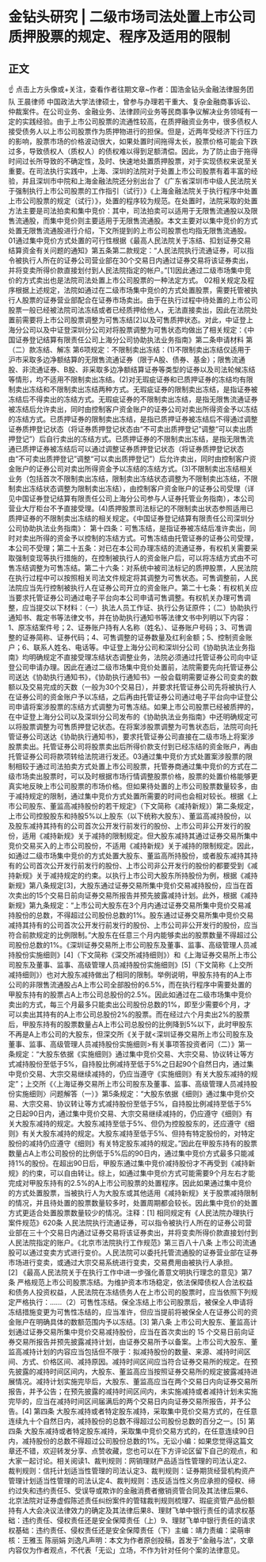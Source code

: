 # 金钻头研究 | 二级市场司法处置上市公司质押股票的规定、程序及适用的限制
## 正文
☝ 点击上方头像或+关注，查看作者往期文章~作者：国浩金钻头金融法律服务团队 王晨律师 中国政法大学法律硕士，曾参与办理若干重大、复杂金融商事诉讼、仲裁案件。在公司业务、金融业务、法律顾问业务等民商事争议解决业务领域有一定的实践经验。由于上市公司股票的流通性较高，在质押融资业务中，很多债权人接受债务人以上市公司股票作为质押物进行的担保。但是，近两年受经济下行压力的影响，股票市场的价格波动很大，如果处置时间拖得太长，股票价格可能会下跌过多，导致债权人（质权人）的债权难以得到足额清偿。因此，为了防止由于拖得时间过长所导致的不确定性，及时、快速地处置质押股票，对于实现债权来说至关重要。在司法执行实践中，上海、深圳的法院对于处置上市公司股票有着丰富的经验，并且深圳市中院和上海金融法院还分别出台了《广东省深圳市中级人民法院关于强制执行上市公司股票的工作指引（试行）》《上海金融法院关于执行程序中处置上市公司股票的规定（试行）》，处置的程序较为规范。在处置时，法院采取的处置方法主要是司法拍卖和集中竞价：其中，司法拍卖可以适用于无限售流通股以及限售流通股，而集中竞价则主要适用于无限售流通股。本文主要对以集中竞价的方式处置无限售流通股进行介绍，下文所提到的上市公司股票也均指无限售流通股。01通过集中竞价方式处置的可行性根据《最高人民法院关于冻结、扣划证券交易结算资金有关问题的通知》第五条第二款规定：“人民法院执行流通证券，可以指令被执行人所在的证券公司营业部在30个交易日内通过证券交易将该证券卖出，并将变卖所得价款直接划付到人民法院指定的帐户。”[1]因此通过二级市场集中竞价的方式卖出也是法院司法处置上市公司股票的一种法定方式。 02相关规定及程序根据上述规定，法院如通过在二级市场集中竞价的方式处置股票，需要托管被执行人股票的证券营业部配合在证券市场卖出。由于在执行过程中待处置的上市公司股票一般已经被法院司法冻结或者已经质押给他人，无法直接卖出，因此在法院处置前需要将上市公司股票调整为可售冻结[2]以及可售质押状态。对此，中证登上海分公司以及中证登深圳分公司对将股票调整为可售状态均做出了相关规定：《中国证券登记结算有限责任公司上海分公司协助执法业务指南》第二条申请材料 第（二）款冻结、解冻 第6项规定：不限制卖出冻结：(1)不限制卖出冻结仅适用于沪市采取多边净额结算的无限售流通证券（限于A股、债券、基金）；限售流通股、非流通证券、B股、非采取多边净额结算证券等类型的证券以及司法轮候冻结等情形，均不适用不限制卖出冻结。(2)对无瑕疵证券和已质押证券的冻结均有限制卖出冻结和不限制卖出冻结两种方式。无瑕疵证券的限制卖出冻结，是指证券被冻结后不得卖出的冻结方式。无瑕疵证券的不限制卖出冻结，是指无限售流通证券被冻结后允许卖出，同时由控制客户资金账户的证券公司对卖出所得资金予以冻结的冻结方式。已质押证券的限制卖出冻结，是指已质押证券被冻结后不得通过调整证券质押登记状态（将证券质押登记状态由“不可卖出质押登记”调整“可以卖出质押登记”）后自行卖出的冻结方式。已质押证券的不限制卖出冻结，是指无限售流通已质押证券被冻结后可以通过调整证券质押登记状态（将证券质押登记状态由“不可卖出质押登记”调整“可以卖出质押登记”）后允许卖出，同时由控制客户资金账户的证券公司对卖出所得资金予以冻结的冻结方式。(3)不限制卖出冻结相关业务（包括首次不限制卖出冻结，限制卖出冻结状态调整为不限制卖出冻结，不限制卖出冻结状态调整为限制卖出冻结），由控制客户资金账户的证券公司受理（详见中国证券登记结算有限责任公司上海分公司参与人证券托管业务指南），本公司营业大厅柜台不予直接受理。(4)质押股票司法标记的不限制卖出状态参照适用已质押证券的不限制卖出冻结的相关规定。《中国证券登记结算有限责任公司深圳分公司协助执法业务指南》： 第十四条：可售冻结，是指证券被冻结后准许卖出，同时对卖出所得的资金予以控制的冻结方式。可售冻结由托管证券的证券公司受理，本公司不受理；第二十五条：对已在本公司办理冻结的流通证券，有权机关需要采取强制变现等执行措施的，在控制被执行人的资金账户后，可以将冻结方式由不可售冻结调整为可售冻结。第二十六条：对系统中被司法标记的质押股票，人民法院在执行过程中可以按照相关司法文件规定将其调整为可售状态。可售调整前，人民法院应当先行控制被执行人在证券公司开立的资金账户。第二十七条：有权机关应当要求托管证券公司通过电子平台向本公司申请可售调整。有权机关办理可售调整，应当提交以下材料：（一）执法人员工作证、执行公务证原件；（二）协助执行通知书、裁定书等法律文书，并在协助执行通知书等法律文书中列明以下内容：1、原冻结案件号；2、证券账户持有人名称（姓名）、证券账户号码；3、可售调整的证券简称、证券代码；4、可售调整的证券数量及红利金额；5、控制资金账户；6、联系人姓名、电话等。中证登上海分公司和深圳分公司《协助执法业务指南》均明确规定不直接受理冻结状态调整业务，法院必须通过托管证券公司向中证登公司申请办理。因此在通过二级市场集中竞价处置前，法院需要先向托管证券公司送达《协助执行通知书》，《协助执行通知书》一般会载明需要证券公司变卖的数额以及交易完成的天数（一般为30个交易日），并要求托管证券公司先将被执行人在证券公司的资金账户予以冻结，之后再由托管证券公司通过电子平台向中证登公司申请将案涉股票的冻结方式调整为可售冻结。如果上市公司股票已经被质押的，在中证登上海分公司以及深圳分公司发布的《协助执法业务指南》中还明确规定可以将股票调整为可售质押登记状态。在将案涉股票调整为可售状态后，法院可向托管证券公司送达《协助执行通知书》，要求托管证券公司直接在二级市场上将案涉股票卖出。托管证券公司将股票卖出后所得价款支付到已经冻结的资金账户，再由托管证券公司将款项转给法院进行发还。03通过集中竞价方式处置案涉股票的限制相较于通过司法拍卖方式处置上市公司股票，托管券商通过集中竞价的方式在二级市场卖出股票时，可以及时根据市场行情调整股票价格，股票的处置价格能够更真实地反映上市公司股票的市场价格。但如果待处置的上市公司股票数量较多，由于减持规定的限制，通过集中竞价方式处置所需要的时间也会相对较长。根据《上市公司股东、董监高减持股份的若干规定》（下文简称《减持新规》）第二条规定，上市公司控股股东和持股5%以上股东（以下统称大股东）、董监高减持股份，以及股东减持其持有的公司首次公开发行前发行的股份、上市公司非公开发行的股份，适用《减持新规》关于减持的限制规定。但大股东减持其通过证券交易所集中竞价交易买入的上市公司股份，不适用《减持新规》关于减持的限制规定。因此，如通过二级市场集中竞价的方式处置大股东、董监高所持股份，或者股东减持其持有的公司首次公开发行前发行的股份、上市公司非公开发行的股份的都要受到《减持新规》关于减持规定的约束。以执行上市公司大股东所持股份为例，根据《减持新规》第八条规定[3]，大股东通过证券交易所集中竞价交易减持股份，应当在首次卖出的15个交易日前向证券交易所报告并预先披露减持计划。此外，根据《减持新规》第九条规定：“上市公司大股东在3个月内通过证券交易所集中竞价交易减持股份的总数，不得超过公司股份总数的1%。股东通过证券交易所集中竞价交易减持其持有的公司首次公开发行前发行的股份、上市公司非公开发行的股份，应当符合前款规定的比例限制。”大股东在任意三个月内能够卖出的股票数量不得超过公司股份总数的1%。《深圳证券交易所上市公司股东及董事、监事、高级管理人员减持股份实施细则》[4]（下文简称《深交所减持细则》）和《上海证券交易所上市公司股东及董事、监事、高级管理人员减持股份实施细则》[5]（下文简称《上交所减持细则》）也对大股东减持做出了相同的限制。举例说明，甲股东持有的A上市公司的非限售流通股占A上市公司全部股份的6.5%，而在执行程序中需要处置的甲股东持有的股票占A上市公司总股份的2.5%。因此如通过在二级市场集中竞价卖出的方式，每三个月最多只能卖出公司股份总数的1%，即至少需要6个月，才可以卖出其持有的A上市公司总股份2%的股票。而在经过六个月卖出2%的股票后，甲股东持有的股票数量占A上市公司总股份的比例降到5%以下，此时甲股东不再是A上市公司的大股东，但深交所《关于就<深圳证券交易所上市公司股东及董事、监事、高级管理人员减持股份实施细则>有关事项答投资者问（二）》第一条规定：“大股东依据《实施细则》通过集中竞价交易、大宗交易、协议转让等方式减持股份至低于5%，自持股比例减持至低于5%之日起90个自然日内，通过集中竞价交易、大宗交易继续减持的，仍应当遵守《实施细则》有关大股东减持的规定”；上交所《〈上海证券交易所上市公司股东及董事、监事、高级管理人员减持股份实施细则〉问题解答（一）》第5条规定：“大股东依据《细则》通过集中竞价交易、大宗交易、协议转让等方式减持股份至低于5%，自持股比例减持至低于5%之日起90日内，通过集中竞价交易、大宗交易继续减持的，仍应遵守《细则》有关大股东减持的规定。大股东减持至低于5%、但仍为控股股东的，还应遵守《细则》有关大股东减持的规定。大股东减持至低于5%、但持有特定股份的，对特定股份的减持仍应遵守《细则》有关特定股东减持的规定。”因此在甲股东持有的股票数量占A上市公司股份的比例低于5%后的90日内，通过集中竞价方式最多只能减持1%的股份。在超出90日后，甲股东通过集中竞价减持股份才不再受到《减持新规》的约束，可以自由转让。综上，如通过集中竞价方式可能需要9个月左右才能完成对甲股东持有的2.5%的A上市公司股票的处置程序。因此如果通过集中竞价的方式处置股票，当被执行人为大股东或其他适用《减持新规》关于股票减持限制的情况，并且待处置的股票数量较多时，处置周期都会较长。因此集中竞价的处置方式更适合处置股票数量较少的情况。注释：[1] 相同规定有《人民法院办理执行案件规范》620条 人民法院执行流通证券，可以指令被执行人所在的证券公司营业部在三十个交易日内通过证券交易将该证券卖出，并将变卖所得价款直接划付到人民法院指定的账户。《北京市法院执行工作规范》第三百八十八条 上市公司流通股可以通过变卖方式进行变价。人民法院可以委托托管流通股的证券营业部在证券市场进行变卖，或通过大宗交易系统进行变卖，交易费用由被执行人承担。[2] 《最高人民法院关于在执行工作中进一步强化善意文明执行理念的意见》第7条 严格规范上市公司股票冻结。为维护资本市场稳定，依法保障债权人合法权益和债务人投资权益，人民法院在冻结债务人在上市公司的股票时，应当依照下列规定严格执行：......（2）可售性冻结。保全冻结上市公司股票后，被保全人申请将冻结措施变更为可售性冻结的，应当准许，但应当提前将被保全人在证券公司的资金账户在明确具体的数额范围内予以冻结。[3] 第八条 上市公司大股东、董监高计划通过证券交易所集中竞价交易减持股份，应当在首次卖出的 15 个交易日前向证券交易所报告并预先披露减持计划，由证券交易所予以备案。上市公司大股东、董监高减持计划的内容应当包括但不限于：拟减持股份的数量、来源、减持时间区间、方式、价格区间、减持原因。减持时间区间应当符合证券交易所的规定。在预先披露的减持时间区间内，大股东、董监高应当按照证券交易所的规定披露减持进展情况。减持计划实施完毕后，大股东、董监高应当在两个交易日内向证券交易所报告，并予公告；在预先披露的减持时间区间内，未实施减持或者减持计划未实施完毕的，应当在减持时间区间届满后的两个交易日内向证券交易所报告，并予公告。[4] 第四条 大股东减持或者特定股东减持，采取集中竞价交易方式的，在任意连续九十个自然日内，减持股份的总数不得超过公司股份总数的百分之一。[5] 第四条 大股东减持或者特定股东减持，采取集中竞价交易方式的，在任意连续90日内，减持股份的总数不得超过公司股份总数的1%。无讼小编：如果您觉得这篇文章还不错，欢迎转发分享、点赞收藏，您也可以在下方评论区留下自己的观点，和大家一起讨论。相关阅读1、裁判规则：网销理财产品适当性管理的司法认定2、裁判规则：信托计划适当性管理的司法认定3、裁判规则：证券期货经营机构资产管理计划适当性管理的司法认定4、裁判规则：违反适当性义务应承担的侵权、缔约过失和违约责任5、受误导或欺诈的金融消费者撤销资管合同及其法律后果6、北京法院对证券虚假陈述责任纠纷案件的管辖裁判规则梳理7、瑕疵资管产品份额持有人大会决议法律效力的确定及其法律后果8、理财飞单中银行责任的请求权基础：违约责任、侵权责任还是安全保障责任（上）9、理财飞单中银行责任的请求权基础：违约责任、侵权责任还是安全保障责任（下）主编：靖力责编：梁萌审核：王雅玉 陈丽娟 刘逸凡声明：本文为作者原创投稿，首发于“金融与法”，文章内容仅为作者观点，不代表「无讼」立场，不作为针对任何个案的法律意见。